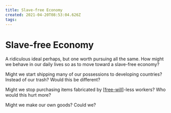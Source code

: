 ```yaml
---
title: Slave-free Economy
created: 2021-04-20T08:53:04.626Z
tags:
---
```


# Slave-free Economy

A ridiculous ideal perhaps, but one worth pursuing all the same.
How might we behave in our daily lives so as to move toward a slave-free economy?

Might we start shipping many of our possessions to developing countries? Instead of our trash? Would this be different?

Might we stop purchasing items fabricated by [[free-will]]-less workers? Who would this hurt more?

Might we make our own goods? Could we?

[//begin]: # "Autogenerated link references for markdown compatibility"
[free-will]: free-will "Free Will"
[//end]: # "Autogenerated link references"
